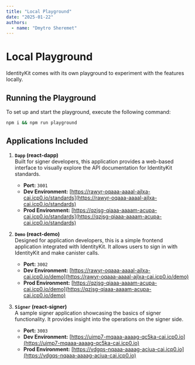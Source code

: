 ```yaml
---
title: "Local Playground"
date: "2025-01-22"
authors:
  - name: "Dmytro Sheremet"
---
```


# Local Playground

IdentityKit comes with its own playground to experiment with the features locally.

## Running the Playground

To set up and start the playground, execute the following command:

```sh
npm i && npm run playground
```

## Applications Included

1. **`Dapp` (react-dapp)**  
   Built for signer developers, this application provides a web-based interface to visually explore
   the API documentation for IdentityKit standards.
   - **Port:** `3001`
   - **Dev Environment:**
     [https://rawyr-oqaaa-aaaal-ajlxa-cai.icp0.io/standards](https://rawyr-oqaaa-aaaal-ajlxa-cai.icp0.io/standards)
   - **Prod Environment:**
     [https://qzjsg-qiaaa-aaaam-acupa-cai.icp0.io/standards](https://qzjsg-qiaaa-aaaam-acupa-cai.icp0.io/standards)

2. **`Demo` (react-demo)**  
   Designed for application developers, this is a simple frontend application integrated with
   IdentityKit. It allows users to sign in with IdentityKit and make canister calls.
   - **Port:** `3002`
   - **Dev Environment:**
     [https://rawyr-oqaaa-aaaal-ajlxa-cai.icp0.io/demo](https://rawyr-oqaaa-aaaal-ajlxa-cai.icp0.io/demo)
   - **Prod Environment:**
     [https://qzjsg-qiaaa-aaaam-acupa-cai.icp0.io/demo](https://qzjsg-qiaaa-aaaam-acupa-cai.icp0.io/demo)

3. **`Signer` (react-signer)**  
   A sample signer application showcasing the basics of signer functionality. It provides insight
   into the operations on the signer side.
   - **Port:** `3003`
   - **Dev Environment:**
     [https://uimp7-mqaaa-aaaag-qc5ka-cai.icp0.io](https://uimp7-mqaaa-aaaag-qc5ka-cai.icp0.io)
   - **Prod Environment:**
     [https://vdgqs-nqaaa-aaaag-aciua-cai.icp0.io](https://vdgqs-nqaaa-aaaag-aciua-cai.icp0.io)
